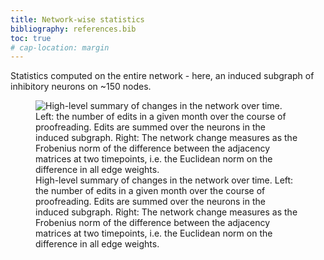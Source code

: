 ```yaml
---
title: Network-wise statistics
bibliography: references.bib
toc: true
# cap-location: margin
---
```


Statistics computed on the entire network - here, an induced subgraph of inhibitory neurons on ~150 nodes.

![High-level summary of changes in the network over time. Left: the number of edits in a given month over the course of proofreading. Edits are summed over the neurons in the induced subgraph. Right: The network change measures as the Frobenius norm of the difference between the adjacency matrices at two timepoints, i.e. the Euclidean norm on the difference in all edge weights.](result_images/induced_subgraph/n-edits-net-dissimilarity.png)